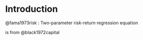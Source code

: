# Introduction


@fama1973risk : Two-parameter risk-return regression equation

```{=tex}
\begin{equation}
x_{im}  \equiv \frac{\text{total market value of all units of assets} i}{\text{total market value of all assets}}
\end{equation} 
\label{\ref}

```
\ref{Equation:BlackScholes1972} is from @black1972capital